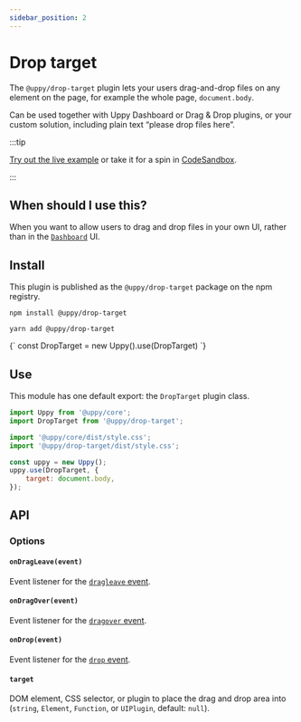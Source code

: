```yaml
---
sidebar_position: 2
---
```




# Drop target

The `@uppy/drop-target` plugin lets your users drag-and-drop files on any
element on the page, for example the whole page, `document.body`.

Can be used together with Uppy Dashboard or Drag & Drop plugins, or your custom
solution, including plain text “please drop files here”.

:::tip

[Try out the live example](/examples) or take it for a spin in
[CodeSandbox](https://codesandbox.io/s/uppy-drag-drop-gyewzx?file=/src/index.js).

:::

## When should I use this?

When you want to allow users to drag and drop files in your own UI, rather than
in the [`Dashboard`](../dashboard) UI.

## Install

This plugin is published as the `@uppy/drop-target` package on the npm registry.

<Tabs>
  <TabItem value="npm" label="NPM" default>

```shell
npm install @uppy/drop-target
```

  </TabItem>

  <TabItem value="yarn" label="Yarn">

```shell
yarn add @uppy/drop-target
```

  </TabItem>

  <TabItem value="cdn" label="CDN">
    <UppyCdnExample>
      {`
        const DropTarget = new Uppy().use(DropTarget)
      `}
    </UppyCdnExample>
  </TabItem>
</Tabs>

## Use

This module has one default export: the `DropTarget` plugin class.

```js {8-10} showLineNumbers
import Uppy from '@uppy/core';
import DropTarget from '@uppy/drop-target';

import '@uppy/core/dist/style.css';
import '@uppy/drop-target/dist/style.css';

const uppy = new Uppy();
uppy.use(DropTarget, {
	target: document.body,
});
```

## API

### Options

#### `onDragLeave(event)`

Event listener for the [`dragleave` event][].

#### `onDragOver(event)`

Event listener for the [`dragover` event][].

#### `onDrop(event)`

Event listener for the [`drop` event][].

#### `target`

DOM element, CSS selector, or plugin to place the drag and drop area into
(`string`, `Element`, `Function`, or `UIPlugin`, default: `null`).

[`dragover` event]:
	https://developer.mozilla.org/en-US/docs/Web/API/HTMLElement/dragover_event
[`dragleave` event]:
	https://developer.mozilla.org/en-US/docs/Web/API/HTMLElement/dragleave_event
[`drop` event]:
	https://developer.mozilla.org/en-US/docs/Web/API/HTMLElement/drop_event
